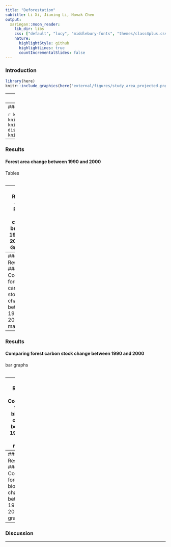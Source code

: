 ```yaml
---
title: "Deforestation"
subtitle: Li Xi, Jianing Li, Novak Chen
output:
  xaringan::moon_reader:
    lib_dir: libs
    css: ["default", "lucy", "middlebury-fonts", "themes/class4plus.css"]
    nature:
      highlightStyle: github
      highlightLines: true
      countIncrementalSlides: false
---
```


### Introduction

```r
library(here)
knitr::include_graphics(here('external/figures/study_area_projected.png'))

```



---
### Data and Method 

#### Data
#### Method

---
### Results
#### Forest area change between 1990 and 2000

```r
knitr::include_graphics(here('external/figures/forest_cover_1990.png'))
knitr::include_graphics(here('external/figures/forest_loss.png'))
knitr::include_graphics(here('external/figures/forest_non-disturbance_area.png'))
knitr::include_graphics(here('external/figures/forest_harvest_percentage.png'))
```

---
### Results
#### Forest area change between 1990 and 2000
Tables
```r

```

---
### Results
#### Forest area change between 1990 and 2000
Bar Graphs
```r

```

---
### Results
#### Comparing forest carbon stock change between 1990 and 2000
maps
```r

```

---
### Results
#### Comparing forest carbon stock change between 1990 and 2000
bar graphs
```r

```

---
### Results
#### Comparing forest biomass change between 1990 and 2000
maps
```r

```

---
### Results
#### Comparing forest biomass change between 1990 and 2000
bar graphs 
```r

```

---
### Discussion 

---
